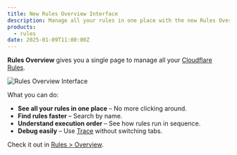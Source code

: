 ```yaml
---
title: New Rules Overview Interface
description: Manage all your rules in one place with the new Rules Overview.
products:
  - rules
date: 2025-01-09T11:00:00Z
---
```


**Rules Overview** gives you a single page to manage all your [Cloudflare Rules](/rules/).

![Rules Overview Interface](~/assets/images/changelog/rules/rules-overview.gif)

What you can do:

- **See all your rules in one place** – No more clicking around.
- **Find rules faster** – Search by name.
- **Understand execution order** – See how rules run in sequence.
- **Debug easily** – Use [Trace](/fundamentals/trace-request/) without switching tabs.

Check it out in [Rules > Overview](https://dash.cloudflare.com/?to=/:account/:zone/rules/overview).
